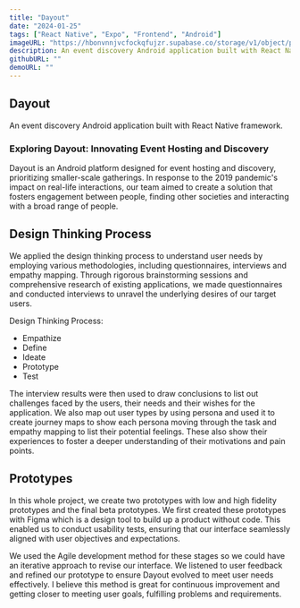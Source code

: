 ```yaml
---
title: "Dayout"
date: "2024-01-25"
tags: ["React Native", "Expo", "Frontend", "Android"]
imageURL: "https://hbonvnnjvcfockqfujzr.supabase.co/storage/v1/object/public/Huddle/main.png"
description: An event discovery Android application built with React Native framework.
githubURL: ""
demoURL: ""
---
```


## Dayout

An event discovery Android application built with React Native framework.

### Exploring Dayout: Innovating Event Hosting and Discovery

Dayout is an Android platform designed for event hosting and discovery, prioritizing smaller-scale gatherings. In response to the 2019 pandemic's impact on real-life interactions, our team aimed to create a solution that fosters engagement between people, finding other societies and interacting with a broad range of people.

## Design Thinking Process

We applied the design thinking process to understand user needs by employing various methodologies, including questionnaires, interviews and empathy mapping. Through rigorous brainstorming sessions and comprehensive research of existing applications, we made questionnaires and conducted interviews to unravel the underlying desires of our target users.

Design Thinking Process:

- Empathize
- Define
- Ideate
- Prototype
- Test

The interview results were then used to draw conclusions to list out challenges faced by the users, their needs and their wishes for the application. We also map out user types by using persona and used it to create journey maps to show each persona moving through the task and empathy mapping to list their potential feelings. These also show their experiences to foster a deeper understanding of their motivations and pain points.

<CustomImage
  src='https://hbonvnnjvcfockqfujzr.supabase.co/storage/v1/object/public/Other/Screenshot%202024-03-06%20134221.png'
  alt='Journey Map'
/>
<CustomImage
  src='https://hbonvnnjvcfockqfujzr.supabase.co/storage/v1/object/public/Other/Screenshot%202024-03-06%20134312.png'
  alt='Emapthy Map'
/>

## Prototypes

In this whole project, we create two prototypes with low and high fidelity prototypes and the final beta prototypes. We first created these prototypes with Figma which is a design tool to build up a product without code. This enabled us to conduct usability tests, ensuring that our interface seamlessly aligned with user objectives and expectations.

We used the Agile development method for these stages so we could have an iterative approach to revise our interface. We listened to user feedback and refined our prototype to ensure Dayout evolved to meet user needs effectively. I believe this method is great for continuous improvement and getting closer to meeting user goals, fulfilling problems and requirements.
